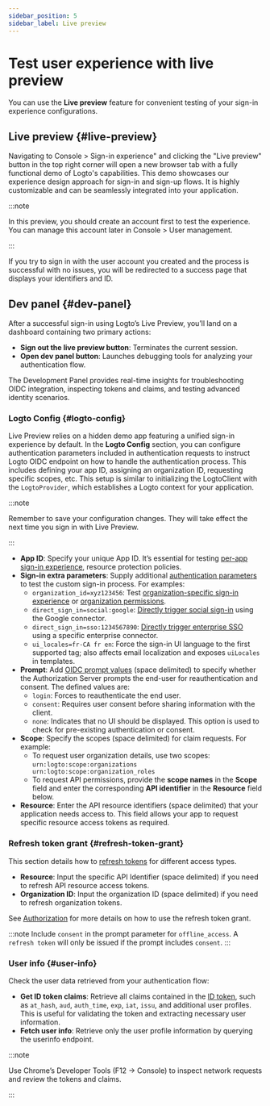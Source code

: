 ```yaml
---
sidebar_position: 5
sidebar_label: Live preview
---
```


# Test user experience with live preview

You can use the **Live preview** feature for convenient testing of your sign-in experience configurations.

## Live preview \{#live-preview}

Navigating to <CloudLink to="/sign-in-experience">Console > Sign-in experience</CloudLink>" and clicking the "Live preview" button in the top right corner will open a new browser tab with a fully functional demo of Logto's capabilities. This demo showcases our experience design approach for sign-in and sign-up flows. It is highly customizable and can be seamlessly integrated into your application.

:::note

In this preview, you should create an account first to test the experience. You can manage this account later in <CloudLink to="/user-management">Console > User management</CloudLink>.

:::

If you try to sign in with the user account you created and the process is successful with no issues, you will be redirected to a success page that displays your identifiers and ID.

## Dev panel \{#dev-panel}

After a successful sign-in using Logto’s Live Preview, you’ll land on a dashboard containing two primary actions:

- **Sign out the live preview button**: Terminates the current session.
- **Open dev panel button**: Launches debugging tools for analyzing your authentication flow.

The Development Panel provides real-time insights for troubleshooting OIDC integration, inspecting tokens and claims, and testing advanced identity scenarios.

### Logto Config \{#logto-config}

Live Preview relies on a hidden demo app featuring a unified sign-in experience by default. In the **Logto Config** section, you can configure authentication parameters included in authentication requests to instruct Logto OIDC endpoint on how to handle the authentication process. This includes defining your app ID, assigning an organization ID, requesting specific scopes, etc. This setup is similar to initializing the LogtoClient with the `LogtoProvider`, which establishes a Logto context for your application.

:::note

Remember to save your configuration changes. They will take effect the next time you sign in with Live Preview.

:::

- **App ID**: Specify your unique App ID. It’s essential for testing [per-app sign-in experience](/customization/match-your-brand#app-specific-branding), resource protection policies.
- **Sign-in extra parameters**: Supply additional [authentication parameters](/end-user-flows/authentication-parameters) to test the custom sign-in process. For examples:
  - `organization_id=xyz123456`: Test [organization-specific sign-in experience](/customization/match-your-brand#organization-specific-branding) or [organization permissions](/authorization/organization-permissions).
  - `direct_sign_in=social:google`: [Directly trigger social sign-in](/end-user-flows/authentication-parameters/direct-sign-in#social-sign-in) using the Google connector.
  - `direct_sign_in=sso:1234567890`: [Directly trigger enterprise SSO](/end-user-flows/authentication-parameters/direct-sign-in#enterprise-sso) using a specific enterprise connector.
  - `ui_locales=fr-CA fr en`: Force the sign-in UI language to the first supported tag; also affects email localization and exposes `uiLocales` in templates.
- **Prompt**: Add [OIDC prompt values](https://blog.logto.io/introducing-oidc-prompt) (space delimited) to specify whether the Authorization Server prompts the end-user for reauthentication and consent. The defined values are:
  - `login`: Forces to reauthenticate the end user.
  - `consent`: Requires user consent before sharing information with the client.
  - `none`: Indicates that no UI should be displayed. This option is used to check for pre-existing authentication or consent.
- **Scope**: Specify the scopes (space delimited) for claim requests. For example:
  - To request user organization details, use two scopes: `urn:logto:scope:organizations urn:logto:scope:organization_roles`
  - To request API permissions, provide the **scope names** in the **Scope** field and enter the corresponding **API identifier** in the **Resource** field below.
- **Resource**: Enter the API resource identifiers (space delimited) that your application needs access to. This field allows your app to request specific resource access tokens as required.

### Refresh token grant \{#refresh-token-grant}

This section details how to [refresh tokens](https://auth-wiki.logto.io/refresh-token) for different access types.

- **Resource**: Input the specific API Identifier (space delimited) if you need to refresh API resource access tokens.
- **Organization ID**: Input the organization ID (space delimited) if you need to refresh organization tokens.

See [Authorization](/authorization) for more details on how to use the refresh token grant.

:::note
Include `consent` in the prompt parameter for `offline_access`. A `refresh token` will only be issued if the prompt includes `consent`.
:::

### User info \{#user-info}

Check the user data retrieved from your authentication flow:

- **Get ID token claims**: Retrieve all claims contained in the [ID token](https://auth-wiki.logto.io/id-token), such as `at_hash`, `aud`, `auth_time`, `exp`, `iat`, `issu`, and additional user profiles. This is useful for validating the token and extracting necessary user information.
- **Fetch user info**: Retrieve only the user profile information by querying the userinfo endpoint.

:::note

Use Chrome’s Developer Tools (F12 → Console) to inspect network requests and review the tokens and claims.

:::

